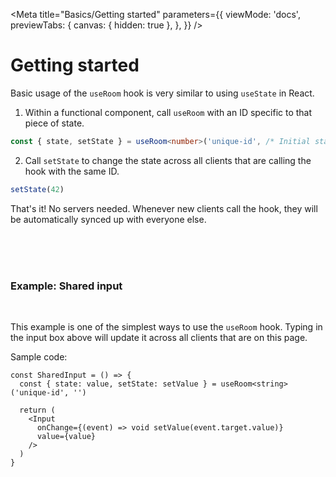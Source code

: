 

<Meta
  title="Basics/Getting started"
  parameters={{
    viewMode: 'docs',
    previewTabs: {
      canvas: { hidden: true },
    },
  }}
/>

# Getting started

Basic usage of the `useRoom` hook is very similar to using `useState` in React.

1. Within a functional component, call `useRoom` with an ID specific to that piece of state.

```ts
const { state, setState } = useRoom<number>('unique-id', /* Initial state: */ 0)
```

2. Call `setState` to change the state across all clients that are calling the hook with the same ID.

```ts
setState(42)
```

That's it! No servers needed. Whenever new clients call the hook, they will be automatically synced up with everyone else.

<br />
<br />
<br />

### Example: Shared input

<br />

<SharedInput />

This example is one of the simplest ways to use the `useRoom` hook. Typing in the input box above will update it across all clients that are on this page.

Sample code:

```tsx
const SharedInput = () => {
  const { state: value, setState: setValue } = useRoom<string>('unique-id', '')

  return (
    <Input
      onChange={(event) => void setValue(event.target.value)}
      value={value}
    />
  )
}
```
